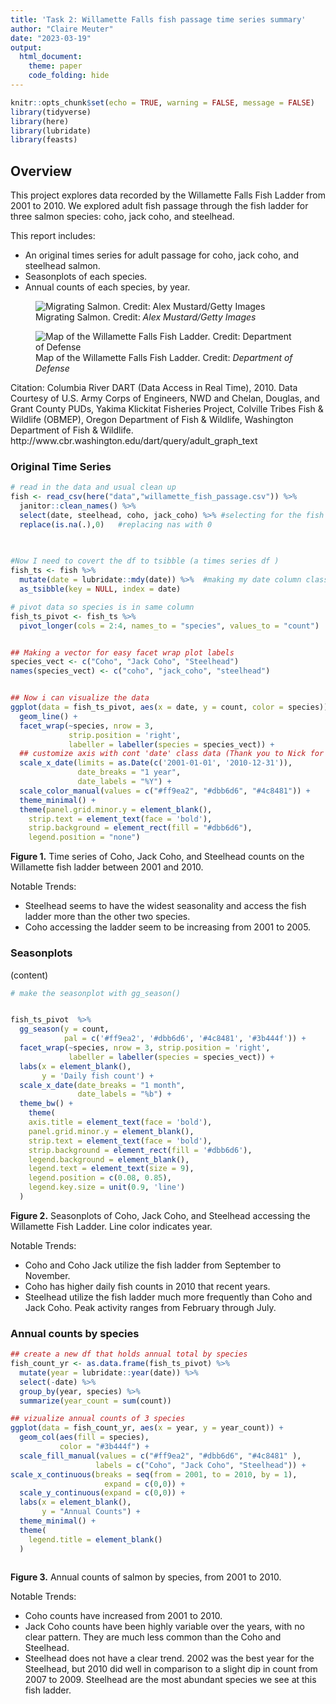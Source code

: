 ```yaml
---
title: 'Task 2: Willamette Falls fish passage time series summary'
author: "Claire Meuter"
date: "2023-03-19"
output: 
  html_document:
    theme: paper
    code_folding: hide
---
```


```r
knitr::opts_chunk$set(echo = TRUE, warning = FALSE, message = FALSE)
library(tidyverse)
library(here)
library(lubridate)
library(feasts)
```
## Overview {.tabset}

This project explores data recorded by the Willamette Falls Fish Ladder from 2001 to 2010. We explored adult fish passage through the fish ladder for three salmon species: coho, jack coho, and steelhead.

This report includes:

- An original times series for adult passage for coho, jack coho, and steelhead salmon. 
- Seasonplots of each species.
- Annual counts of each species, by year. 


![Migrating Salmon. Credit: *Alex Mustard/Getty Images*](salmon.webp)


![Map of the Willamette Falls Fish Ladder. Credit: *Department of Defense*](falls.webp)


Citation: Columbia River DART (Data Access in Real Time), 2010. Data Courtesy of U.S. Army Corps of Engineers, NWD and Chelan, Douglas, and Grant County PUDs, Yakima Klickitat Fisheries Project, Colville Tribes Fish & Wildlife (OBMEP), Oregon Department of Fish & Wildlife, Washington Department of Fish & Wildlife. http://www.cbr.washington.edu/dart/query/adult_graph_text


### Original Time Series 
```r
# read in the data and usual clean up 
fish <- read_csv(here("data","willamette_fish_passage.csv")) %>% 
  janitor::clean_names() %>% 
  select(date, steelhead, coho, jack_coho) %>% #selecting for the fish of interest 
  replace(is.na(.),0)   #replacing nas with 0 
 

  
#Now I need to covert the df to tsibble (a times series df )
fish_ts <- fish %>% 
  mutate(date = lubridate::mdy(date)) %>%  #making my date column class: date 
  as_tsibble(key = NULL, index = date)

# pivot data so species is in same column 
fish_ts_pivot <- fish_ts %>% 
  pivot_longer(cols = 2:4, names_to = "species", values_to = "count")


## Making a vector for easy facet wrap plot labels
species_vect <- c("Coho", "Jack Coho", "Steelhead")
names(species_vect) <- c("coho", "jack_coho", "steelhead")


## Now i can visualize the data 
ggplot(data = fish_ts_pivot, aes(x = date, y = count, color = species)) +
  geom_line() + 
  facet_wrap(~species, nrow = 3,
             strip.position = 'right',
             labeller = labeller(species = species_vect)) + 
  ## customize axis with cont 'date' class data (Thank you to Nick for showing me this)
  scale_x_date(limits = as.Date(c('2001-01-01', '2010-12-31')),
               date_breaks = "1 year",
               date_labels = "%Y") +
  scale_color_manual(values = c("#ff9ea2", "#dbb6d6", "#4c8481")) +
  theme_minimal() +
  theme(panel.grid.minor.y = element_blank(),
    strip.text = element_text(face = 'bold'),
    strip.background = element_rect(fill = "#dbb6d6"),
    legend.position = "none")

```
**Figure 1.** Time series of Coho, Jack Coho, and Steelhead counts on the Willamette fish ladder between 2001 and 2010.

Notable Trends: 

- Steelhead seems to have the widest seasonality and access the fish ladder more than the other two species. 
- Coho accessing the ladder seem to be increasing from 2001 to 2005. 


### Seasonplots
(content)
```r
# make the seasonplot with gg_season()


fish_ts_pivot  %>% 
  gg_season(y = count,
            pal = c('#ff9ea2', '#dbb6d6', '#4c8481', '#3b444f')) +
  facet_wrap(~species, nrow = 3, strip.position = 'right',
             labeller = labeller(species = species_vect)) +
  labs(x = element_blank(),
       y = 'Daily fish count') +
  scale_x_date(date_breaks = "1 month",
               date_labels = "%b") +
  theme_bw() +
    theme(
    axis.title = element_text(face = 'bold'),
    panel.grid.minor.y = element_blank(),
    strip.text = element_text(face = 'bold'),
    strip.background = element_rect(fill = '#dbb6d6'),
    legend.background = element_blank(),
    legend.text = element_text(size = 9),
    legend.position = c(0.08, 0.85),
    legend.key.size = unit(0.9, 'line')
  )

```

**Figure 2.** Seasonplots of Coho, Jack Coho, and Steelhead accessing the Willamette Fish Ladder. Line color indicates year. 

Notable Trends: 

- Coho and Coho Jack utilize the fish ladder from September to November. 
- Coho has higher daily fish counts in 2010 that recent years. 
- Steelhead utilize the fish ladder much more frequently than Coho and Jack Coho. Peak activity ranges from February through July. 


### Annual counts by species
```r
## create a new df that holds annual total by species 
fish_count_yr <- as.data.frame(fish_ts_pivot) %>% 
  mutate(year = lubridate::year(date)) %>% 
  select(-date) %>% 
  group_by(year, species) %>% 
  summarize(year_count = sum(count))

## vizualize annual counts of 3 species 
ggplot(data = fish_count_yr, aes(x = year, y = year_count)) +
  geom_col(aes(fill = species),
           color = "#3b444f") +
  scale_fill_manual(values = c("#ff9ea2", "#dbb6d6", "#4c8481" ),
                   labels = c("Coho", "Jack Coho", "Steelhead")) +
scale_x_continuous(breaks = seq(from = 2001, to = 2010, by = 1),
                     expand = c(0,0)) +
  scale_y_continuous(expand = c(0,0)) +
  labs(x = element_blank(),
       y = "Annual Counts") +
  theme_minimal() +
  theme(
    legend.title = element_blank()
  )
  
```

**Figure 3.** Annual counts of salmon by species, from 2001 to 2010. 

Notable Trends: 

- Coho counts have increased from 2001 to 2010. 
- Jack Coho counts have been highly variable over the years, with no clear pattern. They are much less common than the Coho and Steelhead. 
- Steelhead does not have a clear trend. 2002 was the best year for the Steelhead, but 2010 did well in comparison to a slight dip in count from 2007 to 2009. Steelhead are the most abundant species we see at this fish ladder. 
